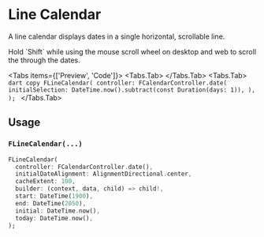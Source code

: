 
# Line Calendar

A line calendar displays dates in a single horizontal, scrollable line.

<LinkBadgeGroup>
  <LinkBadge label="API Reference" href="https://pub.dev/documentation/forui/latest/forui.widgets.line_calendar/" />
</LinkBadgeGroup>

<Callout type="info">
  Hold `Shift` while using the mouse scroll wheel on desktop and web to scroll the through the dates.
</Callout>

<Tabs items={['Preview', 'Code']}>
  <Tabs.Tab>
    <Widget name="line-calendar" query={{}} height={200} />
  </Tabs.Tab>
  <Tabs.Tab>
    ```dart copy FLineCalendar( controller: FCalendarController.date( initialSelection: DateTime.now().subtract(const
    Duration(days: 1)), ), ); ```
  </Tabs.Tab>
</Tabs>

## Usage

### `FLineCalendar(...)`

```dart copy
FLineCalendar(
  controller: FCalendarController.date(),
  initialDateAlignment: AlignmentDirectional.center,
  cacheExtent: 100,
  builder: (context, data, child) => child!,
  start: DateTime(1900),
  end: DateTime(2050),
  initial: DateTime.now(),
  today: DateTime.now(),
);
```
